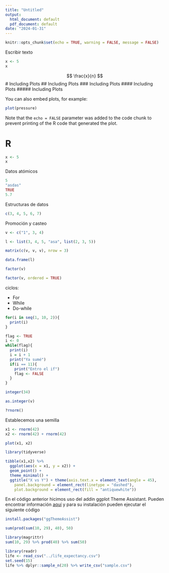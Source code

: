 ```yaml
---
title: "Untitled"
output:
  html_document: default
  pdf_document: default
date: "2024-01-31"
---
```


```r
knitr::opts_chunk$set(echo = TRUE, warning = FALSE, message = FALSE)
```

Escribir texto

```r
x <- 5
x
```

$$
\frac{x}{n}
$$
# Including Plots
## Including Plots
### Including Plots
#### Including Plots
##### Including Plots

You can also embed plots, for example:

```r
plot(pressure)
```

Note that the `echo = FALSE` parameter was added to the code chunk to prevent printing of the R code that generated the plot.


# R

```r
x <- 5
x
```

Datos atómicos

```r
5
"asdas"
TRUE
5.7
```

Estructuras de datos

```r
c(3, 4, 5, 6, 7)
```

Promoción y casteo

```r
v <- c("1", 3, 4)
```

```r
l <- list(3, 4, 5, "asa", list(2, 3, 5))
```

```r
matrix(c(v, v, v), nrow = 3)
```
```r
data.frame(l)
```
```r
factor(v)
```

```r
factor(v, ordered = TRUE)
```

ciclos: 

+ For
+ While
+ Do-while

```r
for(i in seq(1, 10, 2)){
  print(i)
}
```
```r
flag <- TRUE
i <- 0
while(flag){
  print(i)
  i = i + 1
  print("Ya sumé")
  if(i == 11){
    print("Entro el if")
    flag <- FALSE
  }
}
```
```r
integer(34)
```

```r
as.integer(v)
```

```r
?rnorm()
```

Establecemos una semilla

```r
x1 <- rnorm(42)
x2 <- rnorm(42) + rnorm(42)
```

```r
plot(x1, x2)
```


```r
library(tidyverse)

tibble(x1,x2) %>% 
  ggplot(aes(x = x1, y = x2)) + 
  geom_point() + 
  theme_minimal() + 
  ggtitle("X vs Y") + theme(axis.text.x = element_text(angle = 45),
    panel.background = element_rect(linetype = "dashed"),
    plot.background = element_rect(fill = "antiquewhite"))
```

En el código anterior hicimos uso del addin ggplot Theme Assistant. Pueden encontrar información [aquí](https://github.com/calligross/ggthemeassist) y para su instalación pueden ejecutar el siguiente código

```r
install.packages("ggThemeAssist")
```

```r
sum(prod(sum(10, 29), 40), 50)
```

```r
library(magrittr)
sum(10, 29) %>% prod(40) %>% sum(50)
```

```r
library(readr)
life <- read_csv("../life_expectancy.csv")
set.seed(15)
life %>% dplyr::sample_n(20) %>% write_csv("sample.csv")
```


